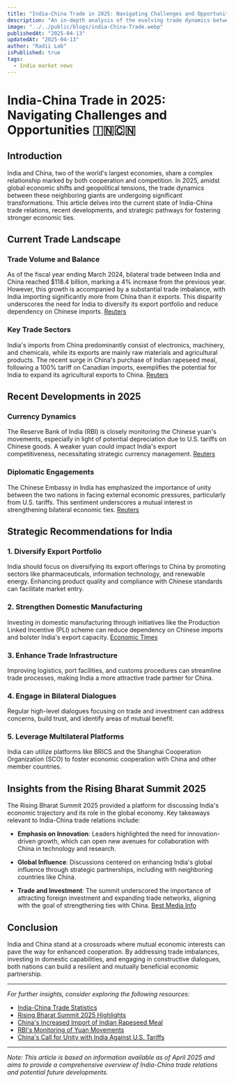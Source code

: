 ```yaml
---
title: "India-China Trade in 2025: Navigating Challenges and Opportunities"
description: "An in-depth analysis of the evolving trade dynamics between India and China in 2025, highlighting current ties, major investments, and strategic recommendations for strengthening economic relations."
image: "../../public/blogs/india-China-Trade.webp"
publishedAt: "2025-04-13"
updatedAt: "2025-04-13"
author: "Radii Lab"
isPublished: true
tags:
  - India market news
---
```



# India-China Trade in 2025: Navigating Challenges and Opportunities 🇮🇳🇨🇳

## Introduction

India and China, two of the world's largest economies, share a complex relationship marked by both cooperation and competition. In 2025, amidst global economic shifts and geopolitical tensions, the trade dynamics between these neighboring giants are undergoing significant transformations. This article delves into the current state of India-China trade relations, recent developments, and strategic pathways for fostering stronger economic ties.

## Current Trade Landscape

### Trade Volume and Balance

As of the fiscal year ending March 2024, bilateral trade between India and China reached $118.4 billion, marking a 4% increase from the previous year. However, this growth is accompanied by a substantial trade imbalance, with India importing significantly more from China than it exports. This disparity underscores the need for India to diversify its export portfolio and reduce dependency on Chinese imports. [Reuters](https://www.reuters.com/world/asia-pacific/china-india-should-commit-mutual-understanding-chinese-foreign-minister-says-2025-01-27/)

### Key Trade Sectors

India's imports from China predominantly consist of electronics, machinery, and chemicals, while its exports are mainly raw materials and agricultural products. The recent surge in China's purchase of Indian rapeseed meal, following a 100% tariff on Canadian imports, exemplifies the potential for India to expand its agricultural exports to China. [Reuters](https://www.reuters.com/markets/commodities/china-boosts-indian-rapeseed-meal-purchases-after-tariff-canadian-imports-2025-04-08/)

## Recent Developments in 2025

### Currency Dynamics

The Reserve Bank of India (RBI) is closely monitoring the Chinese yuan's movements, especially in light of potential depreciation due to U.S. tariffs on Chinese goods. A weaker yuan could impact India's export competitiveness, necessitating strategic currency management. [Reuters](https://www.reuters.com/markets/currencies/india-may-tolerate-weaker-rupee-if-tariffs-spur-yuan-decline-sources-say-2025-04-07/)

### Diplomatic Engagements

The Chinese Embassy in India has emphasized the importance of unity between the two nations in facing external economic pressures, particularly from U.S. tariffs. This sentiment underscores a mutual interest in strengthening bilateral economic ties. [Reuters](https://www.reuters.com/world/china-india-should-stand-together-face-us-tariffs-says-chinese-embassy-india-2025-04-08/)

## Strategic Recommendations for India

### 1. Diversify Export Portfolio

India should focus on diversifying its export offerings to China by promoting sectors like pharmaceuticals, information technology, and renewable energy. Enhancing product quality and compliance with Chinese standards can facilitate market entry.

### 2. Strengthen Domestic Manufacturing

Investing in domestic manufacturing through initiatives like the Production Linked Incentive (PLI) scheme can reduce dependency on Chinese imports and bolster India's export capacity. [Economic Times](https://m.economictimes.com/news/economy/foreign-trade/indias-growing-trade-imbalance-with-china-can-budget-2025-provide-a-solution/articleshow/117223746.cms)

### 3. Enhance Trade Infrastructure

Improving logistics, port facilities, and customs procedures can streamline trade processes, making India a more attractive trade partner for China.

### 4. Engage in Bilateral Dialogues

Regular high-level dialogues focusing on trade and investment can address concerns, build trust, and identify areas of mutual benefit.

### 5. Leverage Multilateral Platforms

India can utilize platforms like BRICS and the Shanghai Cooperation Organization (SCO) to foster economic cooperation with China and other member countries.

## Insights from the Rising Bharat Summit 2025

The Rising Bharat Summit 2025 provided a platform for discussing India's economic trajectory and its role in the global economy. Key takeaways relevant to India-China trade relations include:

- **Emphasis on Innovation**: Leaders highlighted the need for innovation-driven growth, which can open new avenues for collaboration with China in technology and research.

- **Global Influence**: Discussions centered on enhancing India's global influence through strategic partnerships, including with neighboring countries like China.

- **Trade and Investment**: The summit underscored the importance of attracting foreign investment and expanding trade networks, aligning with the goal of strengthening ties with China. [Best Media Info](https://bestmediainfo.com/mediainfo/television/news18-rising-bharat-summit-2025-hosts-discussions-to-shape-viksit-bharat-8951666)

## Conclusion

India and China stand at a crossroads where mutual economic interests can pave the way for enhanced cooperation. By addressing trade imbalances, investing in domestic capabilities, and engaging in constructive dialogues, both nations can build a resilient and mutually beneficial economic partnership.

---

*For further insights, consider exploring the following resources:*

- [India-China Trade Statistics](https://www.reuters.com/world/asia-pacific/china-india-should-commit-mutual-understanding-chinese-foreign-minister-says-2025-01-27/)
- [Rising Bharat Summit 2025 Highlights](https://bestmediainfo.com/mediainfo/television/news18-rising-bharat-summit-2025-hosts-discussions-to-shape-viksit-bharat-8951666)
- [China's Increased Import of Indian Rapeseed Meal](https://www.reuters.com/markets/commodities/china-boosts-indian-rapeseed-meal-purchases-after-tariff-canadian-imports-2025-04-08/)
- [RBI's Monitoring of Yuan Movements](https://www.reuters.com/markets/currencies/india-may-tolerate-weaker-rupee-if-tariffs-spur-yuan-decline-sources-say-2025-04-07/)
- [China's Call for Unity with India Against U.S. Tariffs](https://www.reuters.com/world/china-india-should-stand-together-face-us-tariffs-says-chinese-embassy-india-2025-04-08/)

---

*Note: This article is based on information available as of April 2025 and aims to provide a comprehensive overview of India-China trade relations and potential future developments.*
